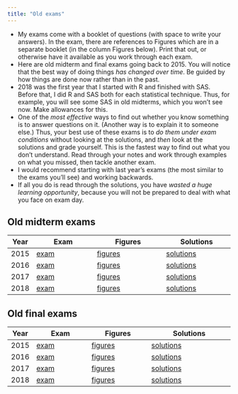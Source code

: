 ```yaml
---
title: "Old exams"
---
```


- My exams come with a booklet of questions (with space to write your answers). In the exam, there are references to Figures which are in a separate booklet (in the column Figures below). Print that out, or otherwise have it available as you work through each exam. 
- Here are old midterm and final exams going back to 2015. You will notice that the best way of doing things *has changed over time*. Be guided by how things are done now rather than in the past.
- 2018 was the first year that I started with R and finished with SAS. Before that, I did R and SAS both for each statistical technique. Thus, for example, you will see some SAS in old midterms, which you won't see now. Make allowances for this.
- One of the *most effective* ways to find out whether you know something is to answer questions on it. (Another way is to explain it to someone else.) Thus, your best use of these exams is to *do them under exam conditions* without looking at the solutions, and *then* look at the solutions and grade yourself. This is the fastest way to find out what you don't understand. Read through your notes and work through examples on what you missed, then tackle another exam.
- I would recommend starting with last year's exams (the most similar to the exams you'll see) and working backwards.
- If all you do is read through the solutions, you have *wasted a huge learning opportunity*, because you will not be prepared to deal with what you face on exam day.

## Old midterm exams

Year  | Exam                         | Figures                          | Solutions
------|------------------------------|----------------------------------|---------------------------------
2015  | [exam](midterm-20151-q.pdf)  | [figures](midterm-20191-f.pdf)   | [solutions](midterm-20151-s.pdf)
2016  | [exam](midterm-20161-q.pdf)  | [figures](midterm-20161-f.pdf)   | [solutions](midterm-20161-s.pdf)
2017  | [exam](midterm-20171-q.pdf)  | [figures](midterm-20171-f.pdf)   | [solutions](midterm-20171-s.pdf)
2018  | [exam](midterm-20181-q.pdf)  | [figures](midterm-20181-f.pdf)   | [solutions](midterm-20181-s.pdf)


## Old final exams

Year  | Exam                       | Figures                       | Solutions
------|----------------------------|-------------------------------|------------------------------------------
2015  | [exam](final-20151-q.pdf)  | [figures](final-20151-f.pdf)  | [solutions](final-20151-s.pdf)
2016  | [exam](final-20161-q.pdf)  | [figures](final-20161-f.pdf)  | [solutions](final-20161-s.pdf)
2017  | [exam](final-20171-q.pdf)  | [figures](final-20171-f.pdf)  | [solutions](final-20171-s.pdf)
2018  | [exam](final-20181-q.pdf)  | [figures](final-20181-f.pdf)  | [solutions](final-20181-s.pdf)
